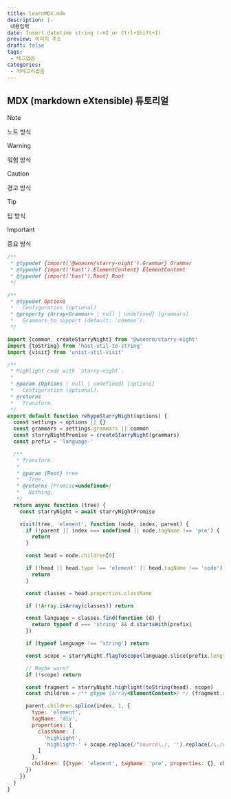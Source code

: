 ```yaml
---
title: learnMDX.mdx
description: |-
 내용입력
date: Insert datetime string (⇧⌘I or Ctrl+Shift+I)
preview: 이미지 주소
draft: false
tags:
 - 테그없음
categories:
 - 카테고리없음
---
```


## MDX (markdown eXtensible) 튜토리얼


> [!NOTE]
> 노트 방식

> [!WARNING]
> 워험 방식

> [!CAUTION]
> 경고 방식

> [!TIP]
> 팁 방식

> [!IMPORTANT]
> 중요 방식


```js filename="test.ts"
/**
 * @typedef {import('@wooorm/starry-night').Grammar} Grammar
 * @typedef {import('hast').ElementContent} ElementContent
 * @typedef {import('hast').Root} Root
 */

/**
 * @typedef Options
 *   Configuration (optional)
 * @property {Array<Grammar> | null | undefined} [grammars]
 *   Grammars to support (default: `common`).
 */

import {common, createStarryNight} from '@wooorm/starry-night'
import {toString} from 'hast-util-to-string'
import {visit} from 'unist-util-visit'

/**
 * Highlight code with `starry-night`.
 *
 * @param {Options | null | undefined} [options]
 *   Configuration (optional).
 * @returns
 *   Transform.
 */
export default function rehypeStarryNight(options) {
  const settings = options || {}
  const grammars = settings.grammars || common
  const starryNightPromise = createStarryNight(grammars)
  const prefix = 'language-'

  /**
   * Transform.
   *
   * @param {Root} tree
   *   Tree.
   * @returns {Promise<undefined>}
   *   Nothing.
   */
  return async function (tree) {
    const starryNight = await starryNightPromise

    visit(tree, 'element', function (node, index, parent) {
      if (!parent || index === undefined || node.tagName !== 'pre') {
        return
      }

      const head = node.children[0]

      if (!head || head.type !== 'element' || head.tagName !== 'code') {
        return
      }

      const classes = head.properties.className

      if (!Array.isArray(classes)) return

      const language = classes.find(function (d) {
        return typeof d === 'string' && d.startsWith(prefix)
      })

      if (typeof language !== 'string') return

      const scope = starryNight.flagToScope(language.slice(prefix.length))

      // Maybe warn?
      if (!scope) return

      const fragment = starryNight.highlight(toString(head), scope)
      const children = /** @type {Array<ElementContent>} */ (fragment.children)

      parent.children.splice(index, 1, {
        type: 'element',
        tagName: 'div',
        properties: {
          className: [
            'highlight',
            'highlight-' + scope.replace(/^source\./, '').replace(/\./g, '-')
          ]
        },
        children: [{type: 'element', tagName: 'pre', properties: {}, children}]
      })
    })
  }
}
```
